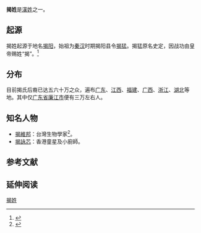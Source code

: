 {{姓氏
|姓氏=揭
|拼音=
|中国大陆=
|台湾=
|港府=Kit
|澳门=
|新加坡=
|马来西亚=
|越南=
|韩国=게
|反切=
|同音字=
|堂号=
|郡望=
}}
'''揭姓'''是[[漢姓|漢姓]]之一。

== 起源 ==
揭姓起源于地名[[揭阳|揭阳]]，始祖为[[秦朝|秦]][[西汉|汉]]时期揭阳县令[[揭猛|揭猛]]。揭猛原名史定，因战功由皇帝赐姓“揭”。<ref name="sina">{{Cite web |url=http://news.sina.com.cn/o/2005-05-28/17426015124s.shtml |title=岭南写真：中华揭姓源自粤东揭阳 |access-date=2010-10-23 |archive-date=2020-06-20 |archive-url=https://web.archive.org/web/20200620204947/http://news.sina.com.cn/o/2005-05-28/17426015124s.shtml |dead-url=no }}</ref>

== 分布 ==
目前揭氏后裔已达五六十万之众，遍布[[广东|广东]]、[[江西|江西]]、[[福建|福建]]、[[广西|广西]]、[[浙江|浙江]]、[[湖北|湖北]]等地。其中仅[[广东省|广东省]][[廉江市|廉江市]]便有三万左右人。{{r|sina}}

==知名人物==
* [[揭維邦|揭維邦]]：台灣生物學家<ref>{{shelldoc_320120816001}}</ref>。
* [[揭詠芯|揭詠芯]]：香港童星及小廚師。

==参考文献==
{{reflist}}

== 延伸阅读 ==
{{Wikisource further reading}}

{{姓氏小作品}}
[[Category:揭姓|]]